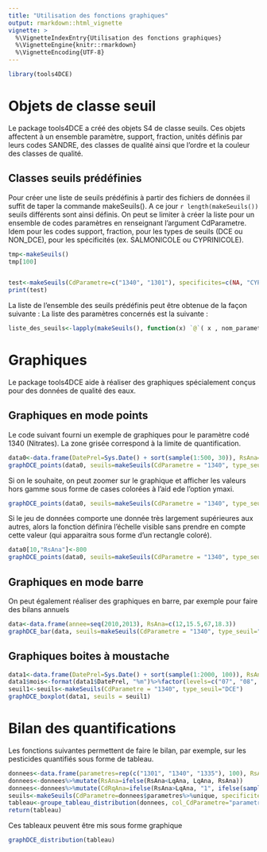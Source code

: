 ```yaml
---
title: "Utilisation des fonctions graphiques"
output: rmarkdown::html_vignette
vignette: >
  %\VignetteIndexEntry{Utilisation des fonctions graphiques}
  %\VignetteEngine{knitr::rmarkdown}
  %\VignetteEncoding{UTF-8}
---
```



```r
library(tools4DCE)
```

# Objets de classe seuil
Le package tools4DCE a créé des objets S4 de classe seuils.
Ces objets affectent à un ensemble paramètre, support, fraction, unités définis par leurs codes SANDRE, des classes de qualité ainsi que l'ordre et la couleur des classes de qualité.


## Classes seuils prédéfinies
Pour créer une liste de seuils prédéfinis à partir des fichiers de données il suffit de taper la commande makeSeuils().
A ce jour `r length(makeSeuils())` seuils différents sont ainsi définis.
On peut se limiter à créer la liste pour un ensemble de codes paramètres en renseignant l'argument CdParametre.
Idem pour les codes support, fraction, pour les types de seuils (DCE ou NON_DCE), pour les spécificités (ex. SALMONICOLE ou CYPRINICOLE).

```r
tmp<-makeSeuils()
tmp[100]


test<-makeSeuils(CdParametre=c("1340", "1301"), specificites=c(NA, "CYPRINICOLE"), type_seuil = "DCE")
print(test)
```

La liste de l'ensemble des seuils prédéfinis peut être obtenue de la façon suivante :
La liste des paramètres concernés est la suivante :
```r
liste_des_seuils<-lapply(makeSeuils(), function(x) `@`( x , nom_parametre)[[1]])%>%unlist%>%sort%>%unique

```
# Graphiques

Le package tools4DCE aide à réaliser des graphiques spécialement conçus pour des données de qualité des eaux.

## Graphiques en mode points
Le code suivant fourni un exemple de graphiques pour le paramètre codé 1340 (Nitrates).
La zone grisée correspond à la limite de quantification.

```r
data0<-data.frame(DatePrel=Sys.Date() + sort(sample(1:500, 30)), RsAna=c(round(runif(30,0,100), 0)), LqAna=c(3))
graphDCE_points(data0, seuils=makeSeuils(CdParametre = "1340", type_seuil="DCE"), affiche_LQ = T, ymini = 0)

```

Si on le souhaite, on peut zoomer sur le graphique et afficher les valeurs hors gamme sous forme de cases colorées à l'aid ede l'option ymaxi.

```r
graphDCE_points(data0, seuils=makeSeuils(CdParametre = "1340", type_seuil="DCE"), affiche_LQ = T, ymini = 0, ymaxi=90)

```

Si le jeu de données comporte une donnée très largement supérieures aux autres, alors la fonction définira l'échelle visible sans prendre en compte cette valeur (qui apparaitra sous forme d'un rectangle coloré).

```r

data0[10,"RsAna"]<-800
graphDCE_points(data0, seuils=makeSeuils(CdParametre = "1340", type_seuil="DCE"), affiche_LQ = T, ymini = 0)

```

## Graphiques en mode barre
On peut également réaliser des graphiques en barre, par exemple pour faire des bilans annuels

```r
data<-data.frame(annee=seq(2010,2013), RsAna=c(12,15.5,67,18.3))
graphDCE_bar(data, seuils=makeSeuils(CdParametre = "1340", type_seuil="DCE"),ymaxi=60)
```

## Graphiques boites à moustache

```r
data1<-data.frame(DatePrel=Sys.Date() + sort(sample(1:2000, 100)), RsAna=c(round(runif(100,0,100), 0)), LqAna=c(3))
data1$mois<-format(data1$DatePrel, "%m")%>%factor(levels=c("07", "08", "09", "10", "11", "12", "01", "02", "03", "04", "05", "06"))
seuil1<-seuils<-makeSeuils(CdParametre = "1340", type_seuil="DCE")
graphDCE_boxplot(data1, seuils = seuil1)

```

# Bilan des quantifications

Les fonctions suivantes permettent de faire le bilan, par exemple, sur les pesticides quantifiés sous forme de tableau.

```r
donnees<-data.frame(parametres=rep(c("1301", "1340", "1335"), 100), RsAna=sample(0.1:100, 300, replace=TRUE), LqAna=c(0.5,1,6))
donnees<-donnees%>%mutate(RsAna=ifelse(RsAna<LqAna, LqAna, RsAna))
donnees<-donnees%>%mutate(CdRqAna=ifelse(RsAna>LqAna, "1", ifelse(sample(1:100,5)>10,"10","1")))
seuils<-makeSeuils(CdParametre=donnees$parametres%>%unique, specificites=c("CYPRINICOLE", rep(NA,2)), type_seuil = "DCE")
tableau<-groupe_tableau_distribution(donnees, col_CdParametre="parametres", col_CdSupport=NULL, col_CdFraction=NULL, col_CdUnite=NULL, seuils = seuils)
return(tableau)

```

Ces tableaux peuvent être mis sous forme graphique
```r
graphDCE_distribution(tableau)
```


